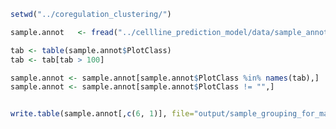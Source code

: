 ```r
setwd("../coregulation_clustering/")

sample.annot   <- fread("../cellline_prediction_model/data/sample_annotations_updated_by_patrick.csv", stringsAsFactors = F, sep="\t", header=T, data.table=F)

tab <- table(sample.annot$PlotClass)
tab <- tab[tab > 100]

sample.annot <- sample.annot[sample.annot$PlotClass %in% names(tab),]
sample.annot <- sample.annot[sample.annot$PlotClass != "",]


write.table(sample.annot[,c(6, 1)], file="output/sample_grouping_for_maker_gene_ttest.tsv", sep="\t", row.names=F, col.names = F, quote=F)

```

